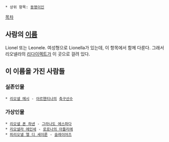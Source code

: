 * 상위 항목: [[동명이인]]

[[목차]]

== 사람의 [[이름]] ==
Lionel 또는 Leonele. 여성형으로 Lionella가 있는데, 이 항목에서 함께 다룬다. 그래서 리오넬라의 [[리다이렉트]]가 이 곳으로 걸려 있다.

== 이 이름을 가진 사람들 ==
=== 실존인물 ===
 * [[리오넬 메시]] - [[아르헨티나]]의 [[축구 관련 인물|축구선수]]

=== 가상인물 ===
 * [[리오넬 폰 하넨]] - [[그라나도 에스파다]]
 * [[리오넬라 에인세]] - [[로로나의 아틀리에]]
 * [[피리오넬 엘 디 세이룬]] - [[슬레이어즈]]

